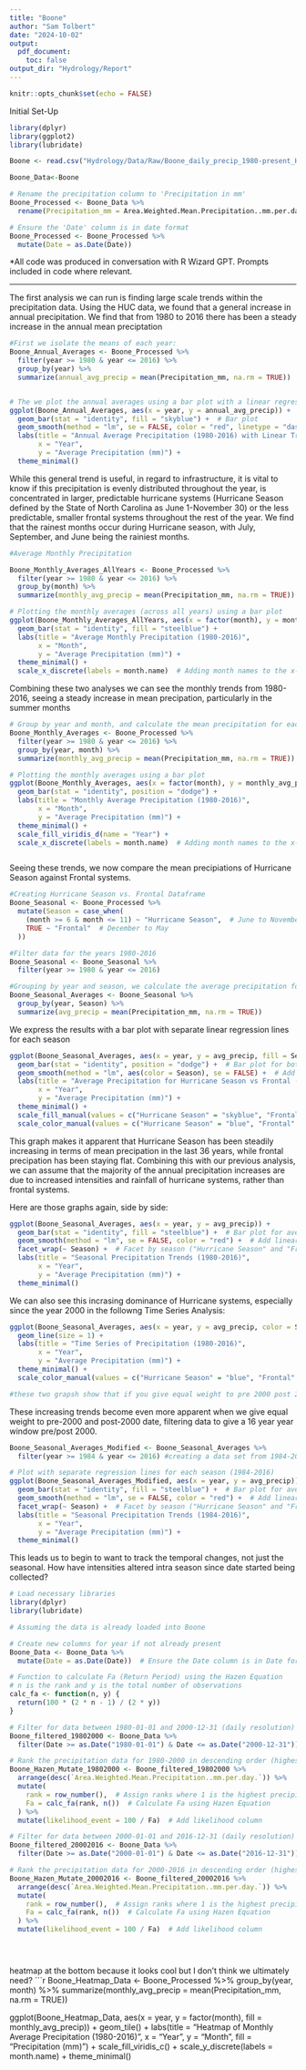 ```yaml
---
title: "Boone"
author: "Sam Tolbert"
date: "2024-10-02"
output: 
  pdf_document:
    toc: false
output_dir: "Hydrology/Report"
---
```


```r
knitr::opts_chunk$set(echo = FALSE)

```

Initial Set-Up

```r

library(dplyr)
library(ggplot2)
library(lubridate)

Boone <- read.csv("Hydrology/Data/Raw/Boone_daily_precip_1980-present_HUC_050500010201_dayMet_split-dates-columns.csv", stringsAsFactors = TRUE)

Boone_Data<-Boone

# Rename the precipitation column to 'Precipitation in mm'
Boone_Processed <- Boone_Data %>%
  rename(Precipitation_mm = Area.Weighted.Mean.Precipitation..mm.per.day.)

# Ensure the 'Date' column is in date format
Boone_Processed <- Boone_Processed %>%
  mutate(Date = as.Date(Date))

```

*All code was produced in conversation with R Wizard GPT. Prompts included
in code where relevant.

----
The first analysis we can run is finding large scale trends within the
precipitation data. Using the HUC data, we found that a general increase in
annual precipitation. We find that from 1980 to 2016 there has been a steady
increase in the annual mean preciptation

```r

#First we isolate the means of each year:
Boone_Annual_Averages <- Boone_Processed %>%
  filter(year >= 1980 & year <= 2016) %>%
  group_by(year) %>%
  summarize(annual_avg_precip = mean(Precipitation_mm, na.rm = TRUE))


# The we plot the annual averages using a bar plot with a linear regression line
ggplot(Boone_Annual_Averages, aes(x = year, y = annual_avg_precip)) +
  geom_bar(stat = "identity", fill = "skyblue") +  # Bar plot
  geom_smooth(method = "lm", se = FALSE, color = "red", linetype = "dashed") +  # Linear regression line
  labs(title = "Annual Average Precipitation (1980-2016) with Linear Trend",
       x = "Year",
       y = "Average Precipitation (mm)") +
  theme_minimal()

```



While this general trend is useful, in regard to infrastructure,
it is vital to know if this precipitation is evenly distributed 
throughout the year, is concentrated in larger, predictable hurricane systems
(Hurricane Season defined by the State of North Carolina as June 1-November 30)
or the less predictable, smaller frontal systems throughout the rest of the
year. We find that the rainest months occur during Hurricane season, with
July, September, and June being the rainiest months.

```r

#Average Monthly Precipitation

Boone_Monthly_Averages_AllYears <- Boone_Processed %>%
  filter(year >= 1980 & year <= 2016) %>%
  group_by(month) %>%
  summarize(monthly_avg_precip = mean(Precipitation_mm, na.rm = TRUE))

# Plotting the monthly averages (across all years) using a bar plot
ggplot(Boone_Monthly_Averages_AllYears, aes(x = factor(month), y = monthly_avg_precip)) +
  geom_bar(stat = "identity", fill = "steelblue") +
  labs(title = "Average Monthly Precipitation (1980-2016)",
       x = "Month",
       y = "Average Precipitation (mm)") +
  theme_minimal() +
  scale_x_discrete(labels = month.name)  # Adding month names to the x-axis

```


Combining these two analyses we can see the monthly trends from 1980-2016, seeing
a steady increase in mean precipation, particularly in the summer months

```r

# Group by year and month, and calculate the mean precipitation for each month
Boone_Monthly_Averages <- Boone_Processed %>%
  filter(year >= 1980 & year <= 2016) %>%
  group_by(year, month) %>%
  summarize(monthly_avg_precip = mean(Precipitation_mm, na.rm = TRUE))

# Plotting the monthly averages using a bar plot
ggplot(Boone_Monthly_Averages, aes(x = factor(month), y = monthly_avg_precip, fill = factor(year))) +
  geom_bar(stat = "identity", position = "dodge") +
  labs(title = "Monthly Average Precipitation (1980-2016)",
       x = "Month",
       y = "Average Precipitation (mm)") +
  theme_minimal() +
  scale_fill_viridis_d(name = "Year") +
  scale_x_discrete(labels = month.name)  # Adding month names to the x-axis



```


Seeing these trends, we now compare the mean precipiations of Hurricane Season
against Frontal systems.
```r

#Creating Hurricane Season vs. Frontal Dataframe
Boone_Seasonal <- Boone_Processed %>%
  mutate(Season = case_when(
    (month >= 6 & month <= 11) ~ "Hurricane Season",  # June to November
    TRUE ~ "Frontal"  # December to May
  ))

#Filter data for the years 1980-2016
Boone_Seasonal <- Boone_Seasonal %>%
  filter(year >= 1980 & year <= 2016)

#Grouping by year and season, we calculate the average precipitation for each year and season
Boone_Seasonal_Averages <- Boone_Seasonal %>%
  group_by(year, Season) %>%
  summarize(avg_precip = mean(Precipitation_mm, na.rm = TRUE))
```


We express the results with a bar plot with separate linear regression lines for each season
```r

ggplot(Boone_Seasonal_Averages, aes(x = year, y = avg_precip, fill = Season)) +
  geom_bar(stat = "identity", position = "dodge") +  # Bar plot for both seasons side-by-side
  geom_smooth(method = "lm", aes(color = Season), se = FALSE) +  # Add separate linear regression lines for each season
  labs(title = "Average Precipitation for Hurricane Season vs Frontal (1980-2016)",
       x = "Year",
       y = "Average Precipitation (mm)") +
  theme_minimal() +
  scale_fill_manual(values = c("Hurricane Season" = "skyblue", "Frontal" = "orange")) +
  scale_color_manual(values = c("Hurricane Season" = "blue", "Frontal" = "red"))
```

This graph makes it apparent that Hurricane Season has been steadily increasing
in terms of mean precipation in the last 36 years, while frontal precipation
has been staying flat. Combining this with our previous analysis, we can assume
that the majority of the annual precipitation increases are due to
increased intensities and rainfall of hurricane systems,
rather than frontal systems.

Here are those graphs again, side by side:

```r
ggplot(Boone_Seasonal_Averages, aes(x = year, y = avg_precip)) +
  geom_bar(stat = "identity", fill = "steelblue") +  # Bar plot for average precipitation
  geom_smooth(method = "lm", se = FALSE, color = "red") +  # Add linear regression line
  facet_wrap(~ Season) +  # Facet by season ("Hurricane Season" and "Frontal")
  labs(title = "Seasonal Precipitation Trends (1980-2016)",
       x = "Year",
       y = "Average Precipitation (mm)") +
  theme_minimal()
```

We can also see this incrasing dominance of Hurricane systems, especially
since the year 2000 in the followng Time Series Analysis:
```r
ggplot(Boone_Seasonal_Averages, aes(x = year, y = avg_precip, color = Season, group = Season)) +
  geom_line(size = 1) +
  labs(title = "Time Series of Precipitation (1980-2016)",
       x = "Year",
       y = "Average Precipitation (mm)") +
  theme_minimal() +
  scale_color_manual(values = c("Hurricane Season" = "blue", "Frontal" = "red"))

#these two grapsh show that if you give equal weight to pre 2000 post 2000, then the frontal season shifts from a flat trend to a rising trend

```


These increasing trends become even more apparent when we give equal weight
to pre-2000 and post-2000 date, filtering data to give a 16 year 
year window pre/post 2000.


```r
Boone_Seasonal_Averages_Modified <- Boone_Seasonal_Averages %>%
  filter(year >= 1984 & year <= 2016) #creating a data set from 1984-2016

# Plot with separate regression lines for each season (1984-2016)
ggplot(Boone_Seasonal_Averages_Modified, aes(x = year, y = avg_precip)) +
  geom_bar(stat = "identity", fill = "steelblue") +  # Bar plot for average precipitation
  geom_smooth(method = "lm", se = FALSE, color = "red") +  # Add linear regression line
  facet_wrap(~ Season) +  # Facet by season ("Hurricane Season" and "Frontal")
  labs(title = "Seasonal Precipitation Trends (1984-2016)",
       x = "Year",
       y = "Average Precipitation (mm)") +
  theme_minimal()


```



This leads us to begin to want to track the temporal changes, not just the
seasonal. How have intensities altered intra season since date started being
collected?


```r


# Load necessary libraries
library(dplyr)
library(lubridate)

# Assuming the data is already loaded into Boone

# Create new columns for year if not already present
Boone_Data <- Boone_Data %>%
  mutate(Date = as.Date(Date))  # Ensure the Date column is in Date format

# Function to calculate Fa (Return Period) using the Hazen Equation
# n is the rank and y is the total number of observations
calc_fa <- function(n, y) {
  return(100 * (2 * n - 1) / (2 * y))
}

# Filter for data between 1980-01-01 and 2000-12-31 (daily resolution)
Boone_filtered_19802000 <- Boone_Data %>%
  filter(Date >= as.Date("1980-01-01") & Date <= as.Date("2000-12-31"))

# Rank the precipitation data for 1980-2000 in descending order (highest to lowest)
Boone_Hazen_Mutate_19802000 <- Boone_filtered_19802000 %>%
  arrange(desc(`Area.Weighted.Mean.Precipitation..mm.per.day.`)) %>%
  mutate(
    rank = row_number(),  # Assign ranks where 1 is the highest precipitation
    Fa = calc_fa(rank, n())  # Calculate Fa using Hazen Equation
  ) %>%
  mutate(likelihood_event = 100 / Fa)  # Add likelihood column

# Filter for data between 2000-01-01 and 2016-12-31 (daily resolution)
Boone_filtered_20002016 <- Boone_Data %>%
  filter(Date >= as.Date("2000-01-01") & Date <= as.Date("2016-12-31"))

# Rank the precipitation data for 2000-2016 in descending order (highest to lowest)
Boone_Hazen_Mutate_20002016 <- Boone_filtered_20002016 %>%
  arrange(desc(`Area.Weighted.Mean.Precipitation..mm.per.day.`)) %>%
  mutate(
    rank = row_number(),  # Assign ranks where 1 is the highest precipitation
    Fa = calc_fa(rank, n())  # Calculate Fa using Hazen Equation
  ) %>%
  mutate(likelihood_event = 100 / Fa)  # Add likelihood column





```


heatmap at the bottom because it looks cool but I don't think we ultimately need?
```r



Boone_Heatmap_Data <- Boone_Processed %>%
  group_by(year, month) %>%
  summarize(monthly_avg_precip = mean(Precipitation_mm, na.rm = TRUE))

ggplot(Boone_Heatmap_Data, aes(x = year, y = factor(month), fill = monthly_avg_precip)) +
  geom_tile() +
  labs(title = "Heatmap of Monthly Average Precipitation (1980-2016)",
       x = "Year",
       y = "Month",
       fill = "Precipitation (mm)") +
  scale_fill_viridis_c() +
  scale_y_discrete(labels = month.name) +
  theme_minimal()